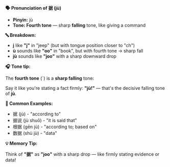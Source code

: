 **🗣️ Pronunciation of 据 (jù)**

- **Pinyin:** jù
- **Tone: Fourth tone** — sharp **falling** tone, like giving a command

**🔤 Breakdown:**

- **j** like **"j"** in "jeep" (but with tongue position closer to "ch")
- **ù** sounds like **"oo"** in "book", but with fourth tone → sharp fall
- **jù** sounds like **"joo"** with a sharp downward drop

**🎧 Tone tip:**

The **fourth tone** (ˋ) is a **sharp falling** tone:

Say it like you're stating a fact firmly: **"jù!"** — that's the decisive falling tone of **jù**.

**📝 Common Examples:**

- 据 (jù) - "according to"
- 据说 (jù shuō) - "it is said that"
- 根据 (gēn jù) - "according to; based on"
- 数据 (shù jù) - "data"

**💡 Memory Tip:**

Think of **"据"** as **"joo"** with a sharp drop — like firmly stating evidence or data!
